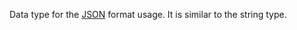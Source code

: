 Data type for the [JSON](/docs-new/glossary#json-format) format usage. It is similar to the string type.